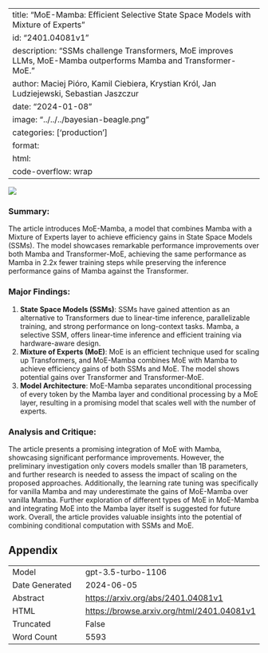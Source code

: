 
---
title: "MoE-Mamba: Efficient Selective State Space Models with Mixture of Experts"
id: "2401.04081v1"
description: "SSMs challenge Transformers, MoE improves LLMs, MoE-Mamba outperforms Mamba and Transformer-MoE."
author: Maciej Pióro, Kamil Ciebiera, Krystian Król, Jan Ludziejewski, Sebastian Jaszczur
date: "2024-01-08"
image: "../../../bayesian-beagle.png"
categories: ['production']
format:
  html:
    code-overflow: wrap
---

![](../../../bayesian-beagle.png)

### **Summary:**
The article introduces MoE-Mamba, a model that combines Mamba with a Mixture of Experts layer to achieve efficiency gains in State Space Models (SSMs). The model showcases remarkable performance improvements over both Mamba and Transformer-MoE, achieving the same performance as Mamba in 2.2x fewer training steps while preserving the inference performance gains of Mamba against the Transformer.

### Major Findings:
1. **State Space Models (SSMs)**: SSMs have gained attention as an alternative to Transformers due to linear-time inference, parallelizable training, and strong performance on long-context tasks. Mamba, a selective SSM, offers linear-time inference and efficient training via hardware-aware design.
2. **Mixture of Experts (MoE)**: MoE is an efficient technique used for scaling up Transformers, and MoE-Mamba combines MoE with Mamba to achieve efficiency gains of both SSMs and MoE. The model shows potential gains over Transformer and Transformer-MoE.
3. **Model Architecture**: MoE-Mamba separates unconditional processing of every token by the Mamba layer and conditional processing by a MoE layer, resulting in a promising model that scales well with the number of experts.

### Analysis and Critique:
The article presents a promising integration of MoE with Mamba, showcasing significant performance improvements. However, the preliminary investigation only covers models smaller than 1B parameters, and further research is needed to assess the impact of scaling on the proposed approaches. Additionally, the learning rate tuning was specifically for vanilla Mamba and may underestimate the gains of MoE-Mamba over vanilla Mamba. Further exploration of different types of MoE in MoE-Mamba and integrating MoE into the Mamba layer itself is suggested for future work. Overall, the article provides valuable insights into the potential of combining conditional computation with SSMs and MoE.

## Appendix

|          |          |
|----------|----------|
| Model     | gpt-3.5-turbo-1106       |
| Date Generated     | 2024-06-05       |
| Abstract | [https://arxiv.org/abs/2401.04081v1](https://arxiv.org/abs/2401.04081v1)        |
| HTML     | [https://browse.arxiv.org/html/2401.04081v1](https://browse.arxiv.org/html/2401.04081v1)       |
| Truncated       | False       |
| Word Count       | 5593       |